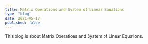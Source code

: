 ---
title: Matrix Operations and System of Linear Equations
type: "blog"
date: 2021-05-17
published: false
---

This blog is about Matrix Operations and System of Linear Equations.